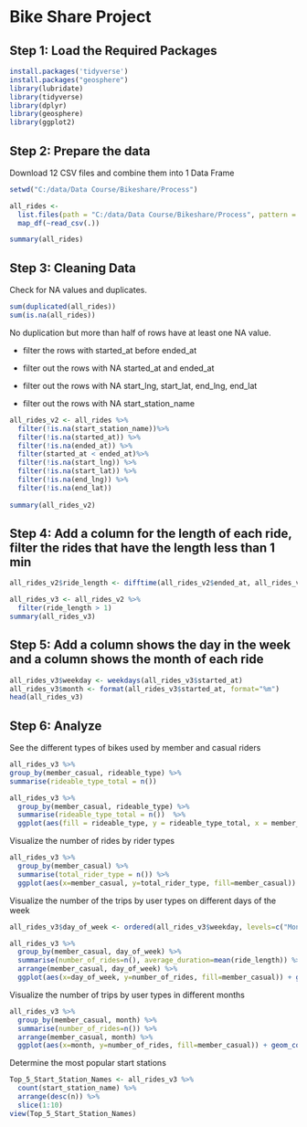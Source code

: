 # Bike Share Project

## Step 1: Load the Required Packages

```r
install.packages('tidyverse')
install.packages("geosphere")
library(lubridate)
library(tidyverse)
library(dplyr)
library(geosphere)
library(ggplot2)
```

## Step 2: Prepare the data

Download 12 CSV files and combine them into 1 Data Frame

```r
setwd("C:/data/Data Course/Bikeshare/Process")

all_rides <-
  list.files(path = "C:/data/Data Course/Bikeshare/Process", pattern = "*.csv") %>% 
  map_df(~read_csv(.))

summary(all_rides)
```

## Step 3: Cleaning Data

Check for NA values and duplicates.

```r
sum(duplicated(all_rides))
sum(is.na(all_rides))
```

No duplication but more than half of rows have at least one NA value.

-   filter the rows with started_at before ended_at

-   filter out the rows with NA started_at and ended_at

-   filter out the rows with NA start_lng, start_lat, end_lng, end_lat

-   filter out the rows with NA start_station_name

```r
all_rides_v2 <- all_rides %>%
  filter(!is.na(start_station_name))%>%
  filter(!is.na(started_at)) %>% 
  filter(!is.na(ended_at)) %>%
  filter(started_at < ended_at)%>%
  filter(!is.na(start_lng)) %>%
  filter(!is.na(start_lat)) %>% 
  filter(!is.na(end_lng)) %>% 
  filter(!is.na(end_lat))   
  
summary(all_rides_v2)
```

## Step 4: Add a column for the length of each ride, filter the rides that have the length less than 1 min

```r
all_rides_v2$ride_length <- difftime(all_rides_v2$ended_at, all_rides_v2$started_at, units="mins")

all_rides_v3 <- all_rides_v2 %>%
  filter(ride_length > 1)
summary(all_rides_v3)
```

## Step 5: Add a column shows the day in the week and a column shows the month of each ride

```r
all_rides_v3$weekday <- weekdays(all_rides_v3$started_at)
all_rides_v3$month <- format(all_rides_v3$started_at, format="%m")
head(all_rides_v3)
```

## Step 6: Analyze

See the different types of bikes used by member and casual riders

```r
all_rides_v3 %>%
group_by(member_casual, rideable_type) %>%
summarise(rideable_type_total = n())

all_rides_v3 %>%
  group_by(member_casual, rideable_type) %>%
  summarise(rideable_type_total = n())  %>%
  ggplot(aes(fill = rideable_type, y = rideable_type_total, x = member_casual)) + geom_bar(position='stack', stat = 'identity')  + labs(x = 'member_casual', y = 'rideable_type_total', title = 'Different types of bikes used by member and casual riders') + scale_y_continuous(name = "Number of Rides", labels = scales::comma)
```

Visualize the number of rides by rider types

```r
all_rides_v3 %>%
  group_by(member_casual) %>%
  summarise(total_rider_type = n()) %>%
  ggplot(aes(x=member_casual, y=total_rider_type, fill=member_casual)) + geom_col(position="dodge") + geom_text(aes(label=total_rider_type, vjust=-0.5)) + scale_y_continuous(name = "Number of Rides", labels = scales::comma)
```

Visualize the number of the trips by user types on different days of the week

```r
all_rides_v3$day_of_week <- ordered(all_rides_v3$weekday, levels=c("Monday", "Tuesday", "Wednesday", "Thursday", "Friday", "Saturday", "Sunday"))

all_rides_v3 %>%
  group_by(member_casual, day_of_week) %>%
  summarise(number_of_rides=n(), average_duration=mean(ride_length)) %>%
  arrange(member_casual, day_of_week) %>%
  ggplot(aes(x=day_of_week, y=number_of_rides, fill=member_casual)) + geom_col(position="dodge") + scale_y_continuous(name = "Number of Rides", labels = scales::comma)
```

Visualize the number of trips by user types in different months

```r
all_rides_v3 %>%
  group_by(member_casual, month) %>%
  summarise(number_of_rides=n()) %>%
  arrange(member_casual, month) %>%
  ggplot(aes(x=month, y=number_of_rides, fill=member_casual)) + geom_col(position="dodge") + scale_y_continuous(name = "Number of Rides", labels = scales::comma)
```

Determine the most popular start stations

```r
Top_5_Start_Station_Names <- all_rides_v3 %>%
  count(start_station_name) %>%
  arrange(desc(n)) %>%
  slice(1:10)
view(Top_5_Start_Station_Names)
```
